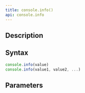 ```yaml
---
title: console.info()
api: console.info
---
```


## Description

<Summary/>

## Syntax

``` js
console.info(value)
console.info(value1, value2, ...)
```

## Parameters

<Parameters/>
